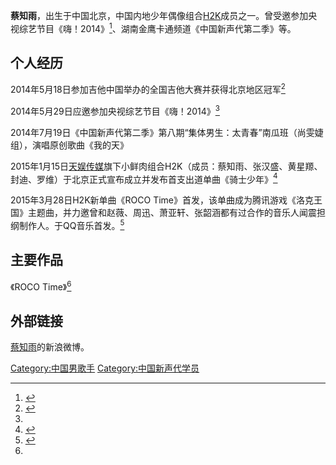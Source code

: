 '''蔡知雨'''{{BD|2004年|7月11日}}，出生于中国北京，中国内地少年偶像组合[[H2K|H2K]]成员之一。曾受邀参加央视综艺节目《嗨！2014》<ref name=":0">{{Cite web|url = http://www.hunantv.com/c/20140528/1002361718.html|title = 哈林拜师9岁天才吉他手 《嗨!2014》开启六一节专场|accessdate = 2016年1月6日|author = |date = |publisher = |archive-date = 2014年7月12日|archive-url = https://web.archive.org/web/20140712183903/http://www.hunantv.com/c/20140528/1002361718.html|dead-url = no}}</ref>、湖南金鹰卡通频道《中国新声代第二季》等。

== 个人经历 ==
2014年5月18日参加吉他中国举办的全国吉他大赛并获得北京地区冠军<ref>{{Cite web|title = 第9届贝塔斯瑞乐队大赛北京赛区 成功上演创记录}}</ref>

2014年5月29日应邀参加央视综艺节目《嗨！2014》<ref name=":0" />

2014年7月19日《中国新声代第二季》第八期“集体男生：太青春”南瓜班（尚雯婕组），演唱原创歌曲《我的天》

2015年1月15日[[天娱传媒|天娱传媒]]旗下小鲜肉组合H2K（成员：蔡知雨、张汉盛、黄星羱、封迪、罗维）于北京正式宣布成立并发布首支出道单曲《骑士少年》<ref>{{Cite web|url = http://ent.163.com/15/0115/08/AG053KFK00031H0O.html|title = 天娱推出00后小鲜肉组合H2K 出道单曲首播|accessdate = 2016年1月6日|author = |date = |publisher = |archive-date = 2015年7月7日|archive-url = https://web.archive.org/web/20150707204224/http://ent.163.com/15/0115/08/AG053KFK00031H0O.html|dead-url = no}}</ref>

2015年3月28日H2K新单曲《ROCO Time》首发，该单曲成为腾讯游戏《洛克王国》主题曲，并力邀曾和赵薇、周迅、萧亚轩、张韶涵都有过合作的音乐人闻震担纲制作人。于QQ音乐首发。<ref name=":1">{{Cite web|url = http://ent.qq.com/a/20150330/037635.htm|title = 天娱鲜肉团H2K新单《ROCO Time》传递正能量|accessdate = 2016年1月6日|author = |date = |publisher = |archive-date = 2017年9月5日|archive-url = https://web.archive.org/web/20170905221701/http://ent.qq.com/a/20150330/037635.htm|dead-url = no}}</ref>

== 主要作品 ==
《ROCO Time》<ref name=":1" />

== 外部链接 ==
[http://weibo.com/p/1003063957305463 蔡知雨]的新浪微博。
[[Category:中国男歌手|Category:中国男歌手]]
[[Category:中国新声代学员|Category:中国新声代学员]]